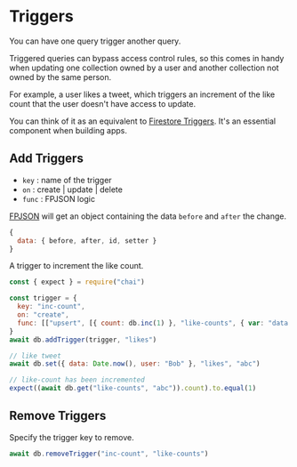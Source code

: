# Triggers

You can have one query trigger another query.

Triggered queries can bypass access control rules, so this comes in handy when updating one collection owned by a user and another collection not owned by the same person.

For example, a user likes a tweet, which triggers an increment of the like count that the user doesn't have access to update.

You can think of it as an equivalent to [Firestore Triggers](https://firebase.google.com/docs/functions/firestore-events?gen=2nd). It's an essential component when building apps.

## Add Triggers

- `key` : name of the trigger
- `on` : create | update | delete
- `func` : FPJSON logic

[FPJSON](https://fpjson.weavedb.dev/) will get an object containing the data `before` and `after` the change.

```js copy
{
  data: { before, after, id, setter }
}
```

A trigger to increment the like count.

```js copy
const { expect } = require("chai")

const trigger = {
  key: "inc-count",
  on: "create",
  func: [["upsert", [{ count: db.inc(1) }, "like-counts", { var: "data.id" }]]]
}
await db.addTrigger(trigger, "likes")

// like tweet
await db.set({ data: Date.now(), user: "Bob" }, "likes", "abc")

// like-count has been incremented
expect((await db.get("like-counts", "abc")).count).to.equal(1)
```

## Remove Triggers

Specify the trigger key to remove.

```js copy
await db.removeTrigger("inc-count", "like-counts")
```
